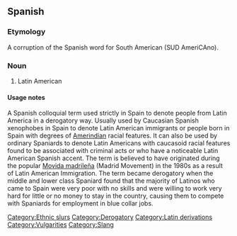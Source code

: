 {{rfc|Definition should probably be split into Definition and Usage notes. Etymology too long? (Severely) Biased definition?}}

==Spanish==

===Etymology===
A corruption of the Spanish word for South American (SUD AmeriCAno).

===Noun===
{{es-noun-mf}}

# {{sense|normally considered offensive and vulgar}} Latin American

====Usage notes====
A Spanish colloquial term used strictly in Spain to denote people from Latin America in a derogatory way. Usually used by Caucasian Spanish xenophobes in Spain to denote Latin American immigrants or people born in Spain with degrees of [[Amerindian]] racial features. It can also be used by ordinary Spaniards to denote Latin Americans with caucasoid racial features found to be associated with criminal acts or who have a noticeable Latin American Spanish accent. 
The term is believed to have originated during the popular [[Movida madrileña]] (Madrid Movement) in the 1980s as a result of Latin American Immigration. The term became derogatory when the middle and lower class Spaniard found that the majority of Latinos who came to Spain were very poor with no skills and were willing to work very hard for little or no money to stay in the country, causing them to compete with Spaniards for employment in blue collar jobs.

[[Category:Ethnic slurs]] 
[[Category:Derogatory]]
[[Category:Latin derivations]]
[[Category:Vulgarities]] 
[[Category:Slang]]
